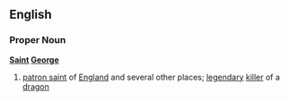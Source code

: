 ==English==
===Proper Noun===
{{wikipedia}}
'''[[Saint]] [[George]]'''
#[[patron saint]] of [[England]] and several other places; [[legendary]] [[killer]] of a [[dragon]]